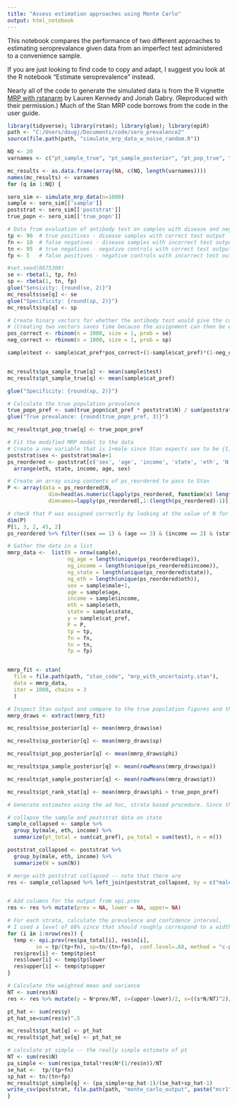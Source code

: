 ---
title: "Assess estimation approaches using Monte Carlo"
output: html_notebook
---

This notebook compares the performance of two different approaches to estimating seroprevalance given data from an imperfect test administered to a convenience sample. 

If you are just looking to find code to copy and adapt, I suggest you look at the R notebook "Estimate seroprevalence" instead. 

Nearly all of the code to generate the simulated data is from the R vignette [MRP with rstanarm](https://cran.r-project.org/web/packages/rstanarm/vignettes/mrp.html) by Lauren Kennedy and Jonah Gabry. (Reproduced with their permission.)  Much of the Stan MRP code borrows from the code in the user guide.

```{r setup, message=FALSE}
library(tidyverse); library(rstan); library(glue); library(epiR)
path <- "C:/Users/dougj/Documents/code/sero_prevalence2"
source(file.path(path, "simulate_mrp_data_w_noise_random.R"))
```


```{r}
NQ <- 20
varnames <- c("pt_sample_true", "pt_sample_posterior", "pt_pop_true", "pt_pop_posterior", "pt_rank_stat", "pa_sample_true", "pa_sample_posterior", "se", "se_posterior", "sp", "sp_posterior", "pt_hat", "pt_hat_se", "pt_simple", "pt_simple_se")

mc_results <- as.data.frame(array(NA, c(NQ, length(varnames))))
names(mc_results) <- varnames
for (q in 1:NQ) {

sero_sim <- simulate_mrp_data(n=1000)
sample <- sero_sim[['sample']]
poststrat <- sero_sim[['poststrat']]
true_popn <- sero_sim[['true_popn']]

# Data from evaluation of antibody test on samples with disease and negative controls 
tp <- 90  # true positives - disease samples with correct test output
fn <- 10  # false negatives - disease samples with incorrect test output
tn <- 95  # true negatives - negative controls with correct test output
fp <- 5   # false positives - negative controls with incorrect test output

#set.seed(8675309)
se <- rbeta(1, tp, fn)
sp <- rbeta(1, tn, fp)
glue("Sensivity: {round(se, 2)}")
mc_results$se[q] <- se
glue("Specificity: {round(sp, 2)}")
mc_results$sp[q] <- sp

# Create binary vectors for whether the antibody test would give the correct result
# (Creating two vectors saves time because the assignment can then be easily vectorized)
pos_correct <- rbinom(n = 1000, size = 1, prob = se)
neg_correct <- rbinom(n = 1000, size = 1, prob = sp)

sample$test <- sample$cat_pref*pos_correct+(1-sample$cat_pref)*(1-neg_correct)


mc_results$pa_sample_true[q] <- mean(sample$test)
mc_results$pt_sample_true[q] <- mean(sample$cat_pref)

glue("Specificity: {round(sp, 2)}")

# Calculate the true population prevalence
true_popn_pref <- sum(true_popn$cat_pref * poststrat$N) / sum(poststrat$N)
glue("True prevalance: {round(true_popn_pref, 3)}")

mc_results$pt_pop_true[q] <- true_popn_pref

# Fit the modified MRP model to the data
# Create a new variable that is 1+male since Stan expects sex to be {1,2}^N
poststrat$sex <- poststrat$male+1
ps_reordered <- poststrat[c('sex', 'age', 'income', 'state', 'eth', 'N')] %>% 
  arrange(eth, state, income, age, sex)

# Create an array using contents of ps_reordered to pass to Stan
P <- array(data = ps_reordered$N, 
             dim=head(as.numeric(lapply(ps_reordered, function(x) length(unique(x)))),-1), 
             dimnames=lapply(ps_reordered[,1:(length(ps_reordered)-1)], unique))

# check that P was assigned correctly by looking at the value of N for a random row
dim(P)
P[1, 3, 2, 45, 2]
ps_reordered %>% filter((sex == 1) & (age == 3) & (income == 2) & (state == 45) & (eth == 2))

# Gather the data in a list
mmrp_data <-  list(N = nrow(sample),
                   ng_age = length(unique(ps_reordered$age)),
                   ng_income = length(unique(ps_reordered$income)),
                   ng_state = length(unique(ps_reordered$state)),
                   ng_eth = length(unique(ps_reordered$eth)),
                   sex = sample$male+1,
                   age = sample$age,
                   income = sample$income,
                   eth = sample$eth,
                   state = sample$state, 
                   y = sample$cat_pref,
                   P = P,
                   tp = tp,  
                   fn = fn,
                   tn = tn,
                   fp = fp)


mmrp_fit <- stan(
  file = file.path(path, "stan_code", "mrp_with_uncertainty.stan"),
  data = mmrp_data, 
  iter = 1000, chains = 3
  )

# Inspect Stan output and compare to the true population figures and the unweighted sample figures.
mmrp_draws <- extract(mmrp_fit)

mc_results$se_posterior[q] <- mean(mmrp_draws$se)

mc_results$sp_posterior[q] <- mean(mmrp_draws$sp)

mc_results$pt_pop_posterior[q] <- mean(mmrp_draws$phi)

mc_results$pa_sample_posterior[q] <- mean(rowMeans(mmrp_draws$pa))

mc_results$pt_sample_posterior[q] <- mean(rowMeans(mmrp_draws$pt))

mc_results$pt_rank_stat[q] <- mean(mmrp_draws$phi > true_popn_pref)

# Generate estimates using the ad hoc, strata based procedure. Since there are too many strata if we include state and age, drop those variables.

# collapse the sample and poststrat data on state
sample_collapsed <- sample %>% 
  group_by(male, eth, income) %>% 
  summarize(pt_total = sum(cat_pref), pa_total = sum(test), n = n())

poststrat_collapsed <- poststrat %>% 
  group_by(male, eth, income) %>% 
  summarize(N = sum(N))

# merge with poststrat collapsed -- note that there are 
res <- sample_collapsed %>% left_join(poststrat_collapsed, by = c("male", "eth", "income"), keep.all = TRUE)


# Add columns for the output from epi.prev
res <- res %>% mutate(prev = NA, lower = NA, upper= NA)

# For each strata, calculate the prevalence and confidence interval.
# I used a level of 68% since that should roughly correspond to a width of 2 standard deviations
for (i in 1:nrow(res)) {
  temp <- epi.prev(res$pa_total[i], res$n[i], 
         se = tp/(tp+fn), sp=tn/(tn+fp),  conf.level=.68, method = "c-p", units =1 )
  res$prev[i] <- temp$tp$est
  res$lower[i] <- temp$tp$lower
  res$upper[i] <- temp$tp$upper
}

# Calculate the weighted mean and variance
NT <- sum(res$N)
res <- res %>% mutate(y = N*prev/NT, s=(upper-lower)/2, v=((s*N/NT)^2)/n )

pt_hat <- sum(res$y)
pt_hat_se=sum(res$v)^.5

mc_results$pt_hat[q] <- pt_hat
mc_results$pt_hat_se[q] <- pt_hat_se

# calculate pt_simple -- the really simple estimate of pt
NT <- sum(res$N)
pa_simple <- sum(res$pa_total*res$N*(1/res$n))/NT
se_hat <-  tp/(tp+fn)
sp_hat <- tn/(tn+fp)
mc_results$pt_simple[q] <- (pa_simple+sp_hat-1)/(se_hat+sp_hat-1)
write_csv(poststrat, file.path(path, "monte_carlo_output", paste("mcr1", Sys.Date(), ".csv")))
}
```

